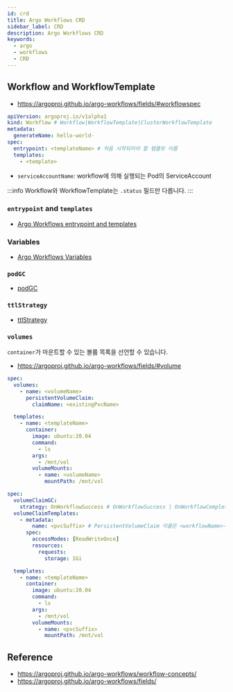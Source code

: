 ```yaml
---
id: crd
title: Argo Workflows CRD
sidebar_label: CRD
description: Argo Workflows CRD
keywords:
  - argo
  - workflows
  - CRD
---
```


## Workflow and WorkflowTemplate

- https://argoproj.github.io/argo-workflows/fields/#workflowspec

```yaml
apiVersion: argoproj.io/v1alpha1
kind: Workflow # Workflow|WorkflowTemplate|ClusterWorkflowTemplate
metadata:
  generateName: hello-world-
spec:
  entrypoint: <templateName> # 처음 시작되어야 할 템플릿 이름
  templates:
    - <template>
```

- `serviceAccountName`: workflow에 의해 실행되는 Pod의 ServiceAccount

:::info
Workflow와 WorkflowTemplate는 `.status` 필드만 다릅니다.
:::

### `entrypoint` and `templates`

- [Argo Workflows entrypoint and templates](/docs/mlops/mlops/workflow/argo-workflows/entrypoint-templates)

### Variables

- [Argo Workflows Variables](/docs/mlops/mlops/workflow/argo-workflows/variables)

### `podGC`

- [podGC](/docs/mlops/mlops/workflow/argo-workflows/garbage-collection#podgc)

### `ttlStrategy`

- [ttlStrategy](/docs/mlops/mlops/workflow/argo-workflows/garbage-collection#ttlstrategy)

### `volumes`

`container`가 마운트할 수 있는 볼륨 목록을 선언할 수 있습니다.

- https://argoproj.github.io/argo-workflows/fields/#volume

```yaml
spec:
  volumes:
    - name: <volumeName>
      persistentVolumeClaim:
        claimName: <existingPvcName>

  templates:
    - name: <templateName>
      container:
        image: ubuntu:20.04
        command:
          - ls
        args:
          - /mnt/vol
        volumeMounts:
          - name: <volumeName>
            mountPath: /mnt/vol
```

```yaml
spec:
  volumeClaimGC:
    strategy: OnWorkflowSuccess # OnWorkflowSuccess | OnWorkflowCompletion
  volumeClaimTemplates:
    - metadata:
        name: <pvcSuffix> # PersistentVolumeClaim 이름은 <workflowName>-<pvcSuffix> 형태로 생성됩니다.
      spec:
        accessModes: [ReadWriteOnce]
        resources:
          requests:
            storage: 1Gi

  templates:
    - name: <templateName>
      container:
        image: ubuntu:20.04
        command:
          - ls
        args:
          - /mnt/vol
        volumeMounts:
          - name: <pvcSuffix>
            mountPath: /mnt/vol
```

## Reference

- https://argoproj.github.io/argo-workflows/workflow-concepts/
- https://argoproj.github.io/argo-workflows/fields/
